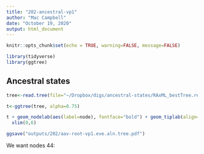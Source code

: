 ```yaml
---
title: "202-ancestral-vp1"
author: "Mac Campbell"
date: "October 19, 2020"
output: html_document
---
```


```r
knitr::opts_chunk$set(echo = TRUE, warning=FALSE, message=FALSE)
```

```r
library(tidyverse)
library(ggtree)
```
## Ancestral states
```r
tree<-read.tree(file="~/Dropbox/digs/ancestral-states/RAxML_bestTree.rerooted.tre")

t<-ggtree(tree, alpha=0.75)

t + geom_nodelab(aes(label=node), fontface="bold") + geom_tiplab(align=TRUE, size=2) + 
  xlim(0,6)

ggsave("outputs/202/aav-root-vp1.eve.aln.tree.pdf")
```

We want nodes 44: